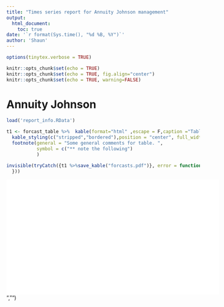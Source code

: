 ```yaml
---
title: "Times series report for Annuity Johnson management"
output:
  html_document:
    toc: true
date: '`r format(Sys.time(), "%d %B, %Y")`'
author: 'Shaun'
---
```


```r
options(tinytex.verbose = TRUE)
```

```r
knitr::opts_chunk$set(echo = TRUE)
knitr::opts_chunk$set(echo = TRUE, fig.align="center")
knitr::opts_chunk$set(echo = TRUE, warning=FALSE)
```

# Annuity Johnson

```r
load('report_info.RData')

t1 <- forcast_table %>%  kable(format="html" ,escape = F,caption ="Table 1: Forcasted total sales volume" ) %>%
  kable_styling(c("stripped","bordered"),position = "center", full_width = F,font_size = 11) %>%
  footnote(general = "Some general comments for table. ",
           symbol = c("** note the following")
           )
```
```r
invisible(tryCatch({t1 %>%save_kable("forcasts.pdf")}, error = function(e) {#do nothing
  }))
```

![](forcasts.pdf){width=110%}
![](plot.pdf){width=110%}","\n")

